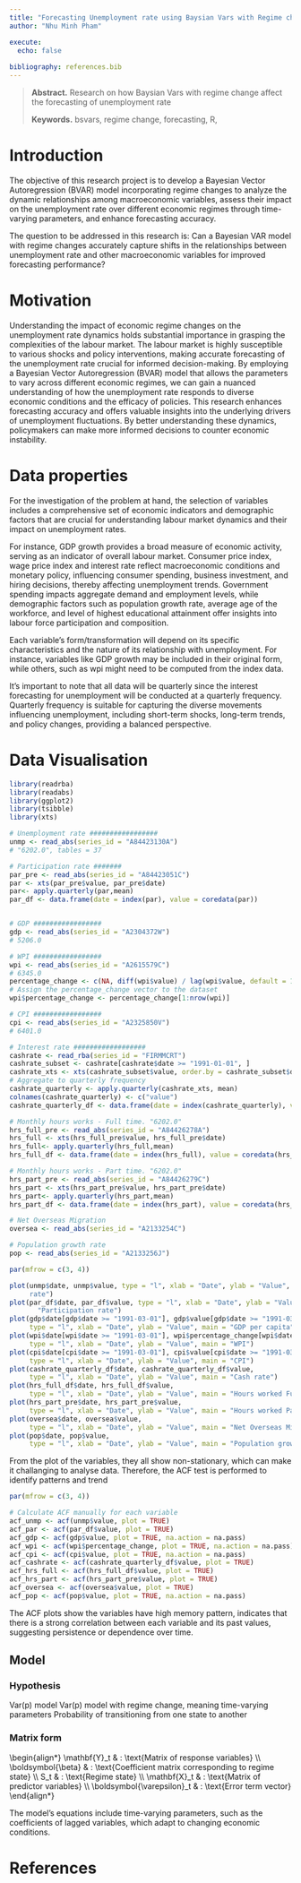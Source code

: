 ```yaml
---
title: "Forecasting Unemployment rate using Baysian Vars with Regime change"
author: "Nhu Minh Pham"

execute:
  echo: false
  
bibliography: references.bib
---
```


> **Abstract.** Research on how Baysian Vars with regime change affect the forecasting 
of unemployment rate
>
> **Keywords.** bsvars, regime change, forecasting, R, 

# Introduction

The objective of this research project is to develop a Bayesian Vector Autoregression (BVAR) model incorporating regime changes to analyze the dynamic relationships among macroeconomic variables, assess their impact on the unemployment rate over different economic regimes through time-varying parameters, and enhance forecasting accuracy.

The question to be addressed in this research is: Can a Bayesian VAR model with regime changes accurately capture shifts in the relationships between unemployment rate and other macroeconomic variables for improved forecasting performance?

# Motivation
Understanding the impact of economic regime changes on the unemployment rate dynamics holds substantial importance in grasping the complexities of the labour market. The labour market is highly susceptible to various shocks and policy interventions, making accurate forecasting of the unemployment rate crucial for informed decision-making. By employing a Bayesian Vector Autoregression (BVAR) model that allows the parameters to vary across different economic regimes, we can gain a nuanced understanding of how the unemployment rate responds to diverse economic conditions and the efficacy of policies. This research enhances forecasting accuracy and offers valuable insights into the underlying drivers of unemployment fluctuations. By better understanding these dynamics, policymakers can make more informed decisions to counter economic instability.


# Data properties

For the investigation of the problem at hand, the selection of variables includes a comprehensive set of economic indicators and demographic factors that are crucial for understanding labour market dynamics and their impact on unemployment rates. 

For instance, GDP growth provides a broad measure of economic activity, serving as an indicator of overall labour market. Consumer price index, wage price index and interest rate reflect macroeconomic conditions and monetary policy, influencing consumer spending, business investment, and hiring decisions, thereby affecting unemployment trends. Government spending impacts aggregate demand and employment levels, while demographic factors such as population growth rate, average age of the workforce, and level of highest educational attainment offer insights into labour force participation and composition. 

Each variable's form/transformation will depend on its specific characteristics and the nature of its relationship with unemployment. For instance, variables like GDP growth may be included in their original form, while others, such as wpi might need to be computed from the index data. 

It's important to note that all data will be quarterly since the interest forecasting for unemployment will be conducted at a quarterly frequency. Quarterly frequency is suitable for capturing the diverse movements influencing unemployment, including short-term shocks, long-term trends, and policy changes, providing a balanced perspective.



\begin{align*}
& unmp_{t} & : & \text{Unemployment rate} \\
& par_{t} & : & \text{Participation rate} \\
& gdp_{t} & : & \text{GDP per capita: Chain volume measures - Percentage changes} \\
& cpi_{t} & : & \text{Consumer price index} \\
& wpi_{t} & : & \text{Wage price index} \\
& cashrate_{t} & : & \text{Cash rate} \\
& hrfull{t} & : & \text{Average hours worked Full time} \\
& hrpart{t} & : & \text{Average hours worked Full time} \\
& oversea_{t} & : & \text{Oversea migration} \\
& pop_{t} & : & \text{Population growth rate} \\
\end{align*}

# Data Visualisation
```r
library(readrba)
library(readabs)
library(ggplot2)
library(tsibble)
library(xts)
```


```r
# Unemployment rate #################
unmp <- read_abs(series_id = "A84423130A")
# "6202.0", tables = 37

# Participation rate #######
par_pre <- read_abs(series_id = "A84423051C")
par <- xts(par_pre$value, par_pre$date)
par<- apply.quarterly(par,mean)
par_df <- data.frame(date = index(par), value = coredata(par))


# GDP #################
gdp <- read_abs(series_id = "A2304372W")
# 5206.0

# WPI #################
wpi <- read_abs(series_id = "A2615579C")
# 6345.0
percentage_change <- c(NA, diff(wpi$value) / lag(wpi$value, default = 1) * 100)
# Assign the percentage_change vector to the dataset
wpi$percentage_change <- percentage_change[1:nrow(wpi)]

# CPI #################
cpi <- read_abs(series_id = "A2325850V")
# 6401.0

# Interest rate ##################
cashrate <- read_rba(series_id = "FIRMMCRT")
cashrate_subset <- cashrate[cashrate$date >= "1991-01-01", ]
cashrate_xts <- xts(cashrate_subset$value, order.by = cashrate_subset$date)
# Aggregate to quarterly frequency
cashrate_quarterly <- apply.quarterly(cashrate_xts, mean)
colnames(cashrate_quarterly) <- c("value")
cashrate_quarterly_df <- data.frame(date = index(cashrate_quarterly), value = coredata(cashrate_quarterly))

# Monthly hours works - Full time. "6202.0"
hrs_full_pre <- read_abs(series_id = "A84426278A") 
hrs_full <- xts(hrs_full_pre$value, hrs_full_pre$date)
hrs_full<- apply.quarterly(hrs_full,mean)
hrs_full_df <- data.frame(date = index(hrs_full), value = coredata(hrs_full))

# Monthly hours works - Part time. "6202.0"
hrs_part_pre <- read_abs(series_id = "A84426279C")
hrs_part <- xts(hrs_part_pre$value, hrs_part_pre$date)
hrs_part<- apply.quarterly(hrs_part,mean)
hrs_part_df <- data.frame(date = index(hrs_part), value = coredata(hrs_part))

# Net Overseas Migration
oversea <- read_abs(series_id = "A2133254C")

# Population growth rate
pop <- read_abs(series_id = "A2133256J")

```


```r
par(mfrow = c(3, 4))

plot(unmp$date, unmp$value, type = "l", xlab = "Date", ylab = "Value", main = "Unemployment
     rate")
plot(par_df$date, par_df$value, type = "l", xlab = "Date", ylab = "Value", main =
       "Participation rate")
plot(gdp$date[gdp$date >= "1991-03-01"], gdp$value[gdp$date >= "1991-03-01"], 
     type = "l", xlab = "Date", ylab = "Value", main = "GDP per capita")
plot(wpi$date[wpi$date >= "1991-03-01"], wpi$percentage_change[wpi$date >= "1991-03-01"], 
     type = "l", xlab = "Date", ylab = "Value", main = "WPI")
plot(cpi$date[cpi$date >= "1991-03-01"], cpi$value[cpi$date >= "1991-03-01"], 
     type = "l", xlab = "Date", ylab = "Value", main = "CPI")
plot(cashrate_quarterly_df$date, cashrate_quarterly_df$value, 
     type = "l", xlab = "Date", ylab = "Value", main = "Cash rate")
plot(hrs_full_df$date, hrs_full_df$value, 
     type = "l", xlab = "Date", ylab = "Value", main = "Hours worked Full time")
plot(hrs_part_pre$date, hrs_part_pre$value, 
     type = "l", xlab = "Date", ylab = "Value", main = "Hours worked Part time")
plot(oversea$date, oversea$value, 
     type = "l", xlab = "Date", ylab = "Value", main = "Net Overseas Migration")
plot(pop$date, pop$value, 
     type = "l", xlab = "Date", ylab = "Value", main = "Population growth")


```

From the plot of the variables, they all show non-stationary, which can make it challanging 
to analyse data. Therefore, the ACF test is performed to identify patterns and trend


```r
par(mfrow = c(3, 4))

# Calculate ACF manually for each variable
acf_unmp <- acf(unmp$value, plot = TRUE)
acf_par <- acf(par_df$value, plot = TRUE)
acf_gdp <- acf(gdp$value, plot = TRUE, na.action = na.pass)
acf_wpi <- acf(wpi$percentage_change, plot = TRUE, na.action = na.pass)
acf_cpi <- acf(cpi$value, plot = TRUE, na.action = na.pass)
acf_cashrate <- acf(cashrate_quarterly_df$value, plot = TRUE)
acf_hrs_full <- acf(hrs_full_df$value, plot = TRUE)
acf_hrs_part <- acf(hrs_part_pre$value, plot = TRUE)
acf_oversea <- acf(oversea$value, plot = TRUE)
acf_pop <- acf(pop$value, plot = TRUE, na.action = na.pass)


```
The ACF plots show the variables have high memory pattern, indicates that there is a strong correlation between each variable and its past values, suggesting persistence or dependence over time.

## Model

### Hypothesis

Var(p) model
\begin{aligned}
y_t = \beta_0 + \beta_1 y_{t-1} + \beta_2 x_{1, t-1} + \beta_3 x_{2, t-1} + \ldots + \beta_n x_{n, t-1} + \varepsilon_t
\end{aligned}


Var(p) model with regime change, meaning time-varying parameters
\begin{aligned}
y_t &= \beta_{0,S_t} + \beta_{1,S_t} y_{t-1} + \beta_{2,S_t} x_{1, t-1} + \beta_{3,S_t} x_{2, t-1} + \ldots + \beta_{n,S_t} x_{n, t-1} + \varepsilon_t \\
\end{aligned}

Probability of transitioning from one state to another
\begin{aligned}
P(S_t = j | S_{t-1} = i) &= \pi_{ij}
\end{aligned}



### Matrix form


\begin{align*}
\mathbf{Y}_t = \boldsymbol{\beta}_{S_t} \mathbf{X}_t + \boldsymbol{E}_t
\end{align*}

\begin{align*}
\boldsymbol{E}_t
\sim N(0_T, \Sigma, I_T)
\end{align*}

\\begin{align*}
\\mathbf{Y}_t & : \\text{Matrix of response variables} \\\\
\\boldsymbol{\\beta} & : \\text{Coefficient matrix corresponding to regime state} \\\\
S_t & : \\text{Regime state} \\\\
\\mathbf{X}_t & : \\text{Matrix of predictor variables} \\\\
\\boldsymbol{\\varepsilon}_t & : \\text{Error term vector} 
\\end{align*}

The model's equations include time-varying parameters, such as the coefficients of lagged variables, which adapt to changing economic conditions.


# References {.unnumbered}